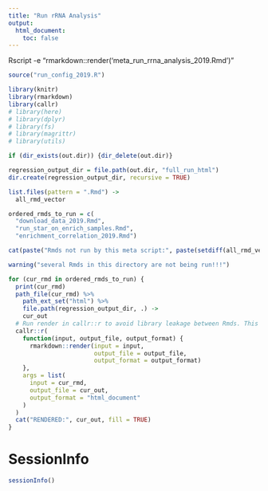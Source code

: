 ```yaml
---
title: "Run rRNA Analysis"
output:
  html_document:
    toc: false
---
```


Rscript -e "rmarkdown::render('meta_run_rrna_analysis_2019.Rmd')"


```r
source("run_config_2019.R")

library(knitr)
library(rmarkdown)
library(callr)
# library(here)
# library(dplyr)
# library(fs)
# library(magrittr)
# library(utils)
```

```r

if (dir_exists(out.dir)) {dir_delete(out.dir)}

regression_output_dir = file.path(out.dir, "full_run_html")
dir.create(regression_output_dir, recursive = TRUE)
```

```r
list.files(pattern = ".Rmd") ->
  all_rmd_vector

ordered_rmds_to_run = c(
  "download_data_2019.Rmd",
  "run_star_on_enrich_samples.Rmd",
  "enrichment_correlation_2019.Rmd")

cat(paste("Rmds not run by this meta script:", paste(setdiff(all_rmd_vector, ordered_rmds_to_run), collapse="\n"), sep="\n"), fill=TRUE)

warning("several Rmds in this directory are not being run!!!")
```

```r
for (cur_rmd in ordered_rmds_to_run) {
  print(cur_rmd)
  path_file(cur_rmd) %>%
    path_ext_set("html") %>%
    file.path(regression_output_dir, .) ->
    cur_out
  # Run render in callr::r to avoid library leakage between Rmds. This fixes a problem knitting enrichment_correlation.Rmd
  callr::r(
    function(input, output_file, output_format) {
      rmarkdown::render(input = input,
                        output_file = output_file,
                        output_format = output_format)
    },
    args = list(
      input = cur_rmd,
      output_file = cur_out,
      output_format = "html_document"
    )
  )
  cat("RENDERED:", cur_out, fill = TRUE)
}
```

# SessionInfo
```r
sessionInfo()
```
